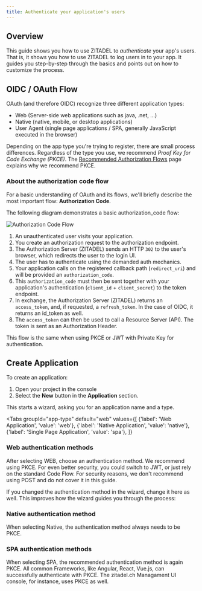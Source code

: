 ```yaml
---
title: Authenticate your application's users
---
```



## Overview

This guide shows you how to use ZITADEL to *authenticate* your app's users.
That is, it shows you how to use ZITADEL to log users in to your app.
It guides you step-by-step through the basics and points out on how to customize the process.

## OIDC / OAuth Flow

OAuth (and therefore OIDC) recognize three different application types:

- Web (Server-side web applications such as java, .net, ...)
- Native (native, mobile, or desktop applications)
- User Agent (single page applications / SPA, generally JavaScript executed in the browser)

Depending on the app type you're trying to register, there are small process differences.
Regardless of the type you use, we recommend  *Proof Key for Code Exchange (PKCE)*.
The [Recommended Authorization Flows](../authorization/oauth-recommended-flows#different-client-profiles)
page explains why we recommend PKCE.

### About the authorization code flow

For a basic understanding of OAuth and its flows, we'll briefly describe the most important flow: **Authorization Code**.

The following diagram demonstrates a basic authorization_code flow:

![Authorization Code Flow](/img/guides/auth_flow.png)

1. An unauthenticated user visits your application.
2. You create an authorization request to the authorization endpoint.
3. The Authorization Server (ZITADEL) sends an HTTP `302` to the user's browser, which redirects the user to the login UI.
4. The user has to authenticate using the demanded auth mechanics.
5. Your application calls on the registered callback path (`redirect_uri`) and will be provided an `authorization_code`.
6. This `authorization_code` must then be sent together with your application's authentication (`client_id` + `client_secret`) to the token endpoint.
7. In exchange, the Authorization Server (ZITADEL) returns an `access_token`, and, if requested, a `refresh_token`. In the case of OIDC, it returns an id_token as well.
8. The `access_token` can then be used to call a Resource Server (API). The token is sent as an Authorization Header.

This flow is the same when using PKCE or JWT with Private Key for authentication.

## Create Application

To create an application:

1. Open your project in the console
2. Select the **New** button in the **Application** section.

This starts a wizard, asking you for an application name and a type.

<Tabs
    groupId="app-type"
    default="web"
    values={[
        {'label': 'Web Application', 'value': 'web'},
        {'label': 'Native Application', 'value': 'native'},
        {'label': 'Single Page Application', 'value': 'spa'},
    ]}
>
<TabItem value="web">

### Web authentication methods

After selecting WEB, choose an authentication method. We recommend using PKCE.
For even better security, you could switch to JWT, or just rely on the standard Code Flow.
For security reasons, we don't recommend using POST and do not cover it in this guide.

If you changed the authentication method in the wizard, change it here as well.
This improves how the wizard guides you through the process:

<AuthMethods selected="web" />
</TabItem>

<TabItem value="native">

### Native authentication method

When selecting Native, the authentication method always needs to be PKCE.

<AuthMethods selected="native" />
</TabItem>

<TabItem value="spa">

### SPA authentication methods

When selecting SPA, the recommended authentication method is again PKCE.
All common Frameworks, like Angular, React, Vue.js, can successfully authenticate with PKCE.
The zitadel.ch Managament UI console, for instance, uses PKCE as well.

<AuthMethods selected="spa" />
</TabItem>
</Tabs>
